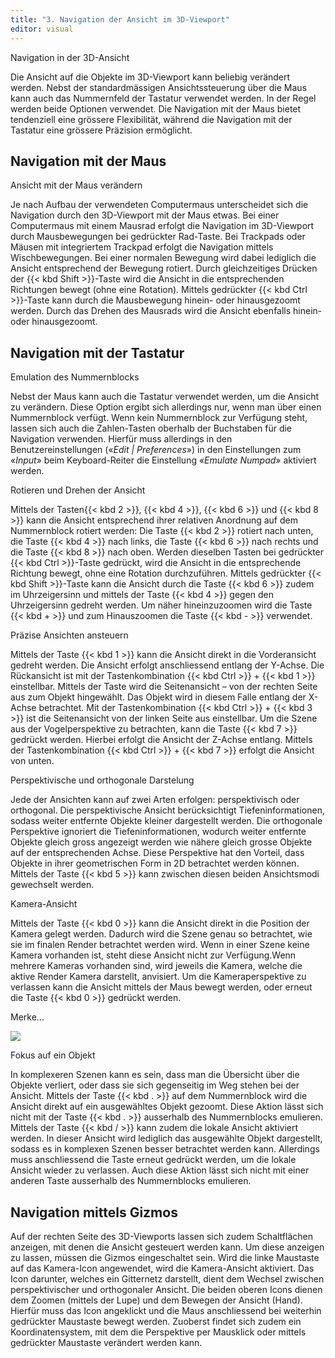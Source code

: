 ```yaml
---
title: "3. Navigation der Ansicht im 3D-Viewport"
editor: visual
---
```


::: column-margin
Navigation in der 3D-Ansicht
:::

Die Ansicht auf die Objekte im 3D-Viewport kann beliebig verändert werden. Nebst der standardmässigen Ansichtssteuerung über die Maus kann auch das Nummernfeld der Tastatur verwendet werden. In der Regel werden beide Optionen verwendet. Die Navigation mit der Maus bietet tendenziell eine grössere Flexibilität, während die Navigation mit der Tastatur eine grössere Präzision ermöglicht.

## Navigation mit der Maus

::: column-margin
Ansicht mit der Maus verändern
:::

Je nach Aufbau der verwendeten Computermaus unterscheidet sich die Navigation durch den 3D-Viewport mit der Maus etwas. Bei einer Computermaus mit einem Mausrad erfolgt die Navigation im 3D-Viewport durch Mausbewegungen bei gedrückter Rad-Taste. Bei Trackpads oder Mäusen mit integriertem Trackpad erfolgt die Navigation mittels Wischbewegungen. Bei einer normalen Bewegung wird dabei lediglich die Ansicht entsprechend der Bewegung rotiert. Durch gleichzeitiges Drücken der {{< kbd Shift >}}-Taste wird die Ansicht in die entsprechenden Richtungen bewegt (ohne eine Rotation). Mittels gedrückter {{< kbd Ctrl >}}-Taste kann durch die Mausbewegung hinein- oder hinausgezoomt werden. Durch das Drehen des Mausrads wird die Ansicht ebenfalls hinein- oder hinausgezoomt.

## Navigation mit der Tastatur

::: column-margin
Emulation des Nummernblocks
:::

Nebst der Maus kann auch die Tastatur verwendet werden, um die Ansicht zu verändern. Diese Option ergibt sich allerdings nur, wenn man über einen Nummernblock verfügt. Wenn kein Nummernblock zur Verfügung steht, lassen sich auch die Zahlen-Tasten oberhalb der Buchstaben für die Navigation verwenden. Hierfür muss allerdings in den Benutzereinstellungen («*Edit \| Preferences*») in den Einstellungen zum «*Input*» beim Keyboard-Reiter die Einstellung «*Emulate Numpad*» aktiviert werden.

::: column-margin
Rotieren und Drehen der Ansicht
:::

Mittels der Tasten{{< kbd 2 >}}, {{< kbd 4 >}}, {{< kbd 6 >}} und {{< kbd 8 >}} kann die Ansicht entsprechend ihrer relativen Anordnung auf dem Nummernblock rotiert werden: Die Taste {{< kbd 2 >}} rotiert nach unten, die Taste {{< kbd 4 >}} nach links, die Taste {{< kbd 6 >}} nach rechts und die Taste {{< kbd 8 >}} nach oben. Werden dieselben Tasten bei gedrückter {{< kbd Ctrl >}}-Taste gedrückt, wird die Ansicht in die entsprechende Richtung bewegt, ohne eine Rotation durchzuführen. Mittels gedrückter {{< kbd Shift >}}-Taste kann die Ansicht durch die Taste {{< kbd 6 >}} zudem im Uhrzeigersinn und mittels der Taste {{< kbd 4 >}} gegen den Uhrzeigersinn gedreht werden. Um näher hineinzuzoomen wird die Taste {{< kbd + >}} und zum Hinauszoomen die Taste {{< kbd - >}} verwendet.

::: column-margin
Präzise Ansichten ansteuern
:::

Mittels der Taste {{< kbd 1 >}} kann die Ansicht direkt in die Vorderansicht gedreht werden. Die Ansicht erfolgt anschliessend entlang der Y-Achse. Die Rückansicht ist mit der Tastenkombination {{< kbd Ctrl >}} + {{< kbd 1 >}} einstellbar. Mittels der Taste wird die Seitenansicht – von der rechten Seite aus zum Objekt hingewählt. Das Objekt wird in diesem Falle entlang der X-Achse betrachtet. Mit der Tastenkombination {{< kbd Ctrl >}} + {{< kbd 3 >}} ist die Seitenansicht von der linken Seite aus einstellbar. Um die Szene aus der Vogelperspektive zu betrachten, kann die Taste {{< kbd 7 >}} gedrückt werden. Hierbei erfolgt die Ansicht der Z-Achse entlang. Mittels der Tastenkombination {{< kbd Ctrl >}} + {{< kbd 7 >}} erfolgt die Ansicht von unten.

::: column-margin
Perspektivische und orthogonale Darstelung
:::

Jede der Ansichten kann auf zwei Arten erfolgen: perspektivisch oder orthogonal. Die perspektivische Ansicht berücksichtigt Tiefeninformationen, sodass weiter entfernte Objekte kleiner dargestellt werden. Die orthogonale Perspektive ignoriert die Tiefeninformationen, wodurch weiter entfernte Objekte gleich gross angezeigt werden wie nähere gleich grosse Objekte auf der entsprechenden Achse. Diese Perspektive hat den Vorteil, dass Objekte in ihrer geometrischen Form in 2D betrachtet werden können. Mittels der Taste {{< kbd 5 >}} kann zwischen diesen beiden Ansichtsmodi gewechselt werden.

::: column-margin
Kamera-Ansicht
:::

Mittels der Taste {{< kbd 0 >}} kann die Ansicht direkt in die Position der Kamera gelegt werden. Dadurch wird die Szene genau so betrachtet, wie sie im finalen Render betrachtet werden wird. Wenn in einer Szene keine Kamera vorhanden ist, steht diese Ansicht nicht zur Verfügung.Wenn mehrere Kameras vorhanden sind, wird jeweils die Kamera, welche die aktive Render Kamera darstellt, anvisiert. Um die Kameraperspektive zu verlassen kann die Ansicht mittels der Maus bewegt werden, oder erneut die Taste {{< kbd 0 >}} gedrückt werden.

:::::: rememberbox
:::: rememberbox-header
::: rememberbox-icon
:::

Merke...
::::

::: rememberbox-body
![](Images/Chapter_2/Tastatur.png){fig-align="left"}
:::
::::::

::: column-margin
Fokus auf ein Objekt
:::

In komplexeren Szenen kann es sein, dass man die Übersicht über die Objekte verliert, oder dass sie sich gegenseitig im Weg stehen bei der Ansicht. Mittels der Taste {{< kbd . >}} auf dem Nummernblock wird die Ansicht direkt auf ein ausgewähltes Objekt gezoomt. Diese Aktion lässt sich nicht mit der Taste {{< kbd . >}} ausserhalb des Nummernblocks emulieren. Mittels der Taste {{< kbd / >}} kann zudem die lokale Ansicht aktiviert werden. In dieser Ansicht wird lediglich das ausgewählte Objekt dargestellt, sodass es in komplexen Szenen besser betrachtet werden kann. Allerdings muss anschliessend die Taste erneut gedrückt werden, um die lokale Ansicht wieder zu verlassen. Auch diese Aktion lässt sich nicht mit einer anderen Taste ausserhalb des Nummernblocks emulieren.

## Navigation mittels Gizmos

Auf der rechten Seite des 3D-Viewports lassen sich zudem Schaltflächen anzeigen, mit denen die Ansicht gesteuert werden kann. Um diese anzeigen zu lassen, müssen die Gizmos eingeschaltet sein. Wird die linke Maustaste auf das Kamera-Icon angewendet, wird die Kamera-Ansicht aktiviert. Das Icon darunter, welches ein Gitternetz darstellt, dient dem Wechsel zwischen perspektivischer und orthogonaler Ansicht. Die beiden oberen Icons dienen dem Zoomen (mittels der Lupe) und dem Bewegen der Ansicht (Hand). Hierfür muss das Icon angeklickt und die Maus anschliessend bei weiterhin gedrückter Maustaste bewegt werden. Zuoberst findet sich zudem ein Koordinatensystem, mit dem die Perspektive per Mausklick oder mittels gedrückter Maustaste verändert werden kann.
